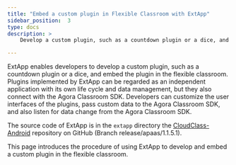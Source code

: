 ```yaml
---
title: "Embed a custom plugin in Flexible Classroom with ExtApp"
sidebar_position:  3
type: docs
description: >
    Develop a custom plugin, such as a countdown plugin or a dice, and embed the plugin in the flexible classroom

---
```




ExtApp enables developers to develop a custom plugin, such as a countdown plugin or a dice, and embed the plugin in the flexible classroom. Plugins implemented by ExtApp can be regarded as an independent application with its own life cycle and data management, but they also connect with the Agora Classroom SDK. Developers can customize the user interfaces of the plugins, pass custom data to the Agora Classroom SDK, and also listen for data change from the Agora Classroom SDK.

The source code of ExtApp is in the `extapp` directory the [CloudClass-Android](https://github.com/AgoraIO-Community/CloudClass-Android/tree/release/apaas%2F1.1.5.1) repository on GitHub (Branch release/apaas/1.1.5.1).

This page introduces the procedure of using ExtApp to develop and embed a custom plugin in the flexible classroom.


<EmbedPlugin />